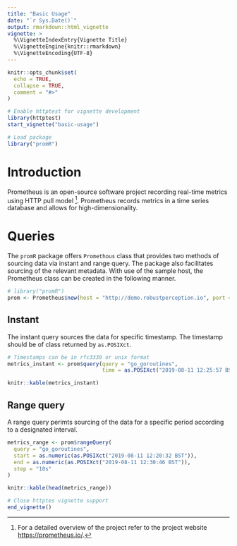 ```yaml
---
title: "Basic Usage"
date: "`r Sys.Date()`"
output: rmarkdown::html_vignette
vignette: >
  %\VignetteIndexEntry{Vignette Title}
  %\VignetteEngine{knitr::rmarkdown}
  %\VignetteEncoding{UTF-8}
---
```


```r
knitr::opts_chunk$set(
  echo = TRUE,
  collapse = TRUE,
  comment = "#>"
)

# Enable httptest for vignette development
library(httptest)
start_vignette("basic-usage")

# Load package
library("promR")
```

# Introduction

Prometheus is an open-source software project recording real-time metrics using HTTP pull model [^1]. Prometheus records metrics in a time series database and allows for high-dimensionality. 

# Queries

The `promR` package offers `Promethous` class that provides two methods of sourcing data via instant and range query. The package also facilitates sourcing of the relevant metadata. With use of the sample host, the Prometheus class can be created in the following manner.

```r
# library("promR")
prom <- Prometheus$new(host = "http://demo.robustperception.io", port = 9090)
```


## Instant

The instant query sources the data for specific timestamp. The timestamp should be of class returned by `as.POSIXct`.

```r
# Timestamps can be in rfc3339 or unix format
metrics_instant <- prom$query(query = "go_goroutines", 
                              time = as.POSIXct("2019-08-11 12:25:57 BST"))
```

```r
knitr::kable(metrics_instant)
```

## Range query

A range query perimts sourcing of the data for a specific period according to a designated interval.

```r
metrics_range <- prom$rangeQuery(
  query = "go_goroutines",
  start = as.numeric(as.POSIXct("2019-08-11 12:20:32 BST")),
  end = as.numeric(as.POSIXct("2019-08-11 12:30:46 BST")),
  step = "10s"
)
```

```r
knitr::kable(head(metrics_range))
```


[^1]: For a detailed overview of the project refer to the project website [https://prometheus.io/](https://prometheus.io/).

```r
# Close httptes vignette support
end_vignette()
```
